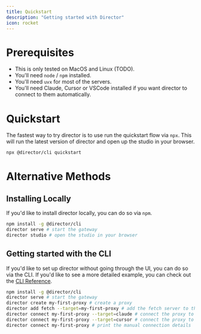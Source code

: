 ```yaml
---
title: Quickstart
description: "Getting started with Director"
icon: rocket
---
```


# Prerequisites

- This is only tested on MacOS and Linux (TODO).
- You'll need `node` / `npm` installed.
- You'll need `uvx` for most of the servers. 
- You'll need Claude, Cursor or VSCode installed if you want director to connect to them automatically.


# Quickstart

The fastest way to try director is to use run the quickstart flow via `npx`. This will run the latest version of director and open up the studio in your browser.

```bash
npx @director/cli quickstart
```

# Alternative Methods

## Installing Locally

If you'd like to install director locally, you can do so via `npm`.

```bash
npm install -g @director/cli
director serve # start the gateway
director studio # open the studio in your browser
```

## Getting started with the CLI

If you'd like to set up director without going through the UI, you can do so via the CLI. If you'd like to see a more detailed example, you can check out the [CLI Reference](../sdk/cli).

```bash
npm install -g @director/cli
director serve # start the gateway
director create my-first-proxy # create a proxy
director add fetch --target=my-first-proxy # add the fetch server to the proxy
director connect my-first-proxy --target=claude # connect the proxy to Claude
director connect my-first-proxy --target=cursor # connect the proxy to Cursor
director connect my-first-proxy # print the manual connection details
```